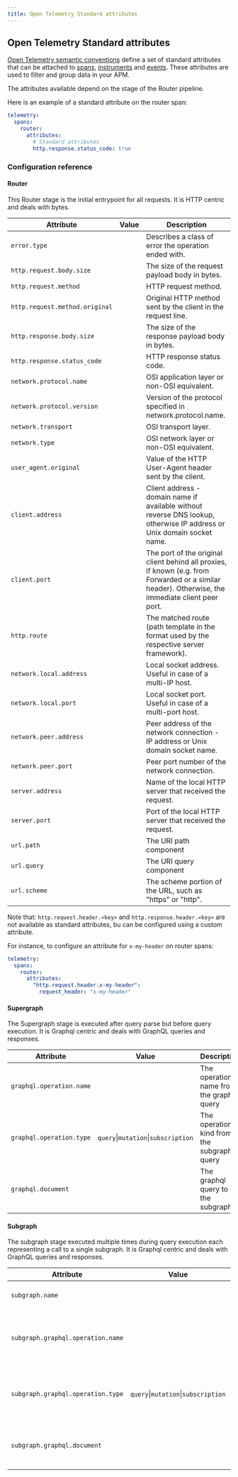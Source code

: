 ```yaml
---
title: Open Telemetry Standard attributes
---
```


## Open Telemetry Standard attributes

[Open Telemetry semantic conventions](https://opentelemetry.io/docs/specs/semconv/) define a set of standard attributes 
that can be attached to [spans](spans.mdx), [instruments](instruments.mdx) and [events](events.mdx). These attributes are used to filter and group data in your APM.

The attributes available depend on the stage of the Router pipeline.

Here is an example of a standard attribute on the router span:

```yaml title="router.yaml"
telemetry:
  spans:
    router:
      attributes:
        # Standard attributes
        http.response.status_code: true
```

### Configuration reference 

#### Router
This Router stage is the initial entrypoint for all requests. It is HTTP centric and deals with bytes.

| Attribute                      | Value                               | Description                                                                                                                                        |
|--------------------------------|-------------------------------------|----------------------------------------------------------------------------------------------------------------------------------------------------|
| `error.type`                   |                                     | Describes a class of error the operation ended with.                                                                                               |
| `http.request.body.size`       |                                     | The size of the request payload body in bytes.                                                                                                     |
| `http.request.method`          |                                     | HTTP request method.                                                                                                                               |
| `http.request.method.original` |                                     | Original HTTP method sent by the client in the request line.                                                                                       |
| `http.response.body.size`      |                                     | The size of the response payload body in bytes.                                                                                                    |
| `http.response.status_code`    |                                     | HTTP response status code.                                                                                                                         |
| `network.protocol.name`        |                                     | OSI application layer or non-OSI equivalent.                                                                                                       |
| `network.protocol.version`     |                                     | Version of the protocol specified in network.protocol.name.                                                                                        |
| `network.transport`            |                                     | OSI transport layer.                                                                                                                               |
| `network.type`                 |                                     | OSI network layer or non-OSI equivalent.                                                                                                           |
| `user_agent.original`          |                                     | Value of the HTTP User-Agent header sent by the client.                                                                                            |
| `client.address`               |                                     | Client address - domain name if available without reverse DNS lookup, otherwise IP address or Unix domain socket name.                             |
| `client.port`                  |                                     | The port of the original client behind all proxies, if known (e.g. from Forwarded or a similar header). Otherwise, the immediate client peer port. |
| `http.route`                   |                                     | The matched route (path template in the format used by the respective server framework).                                                           |
| `network.local.address`        |                                     | Local socket address. Useful in case of a multi-IP host.                                                                                           |
| `network.local.port`           |                                     | Local socket port. Useful in case of a multi-port host.                                                                                            |
| `network.peer.address`         |                                     | Peer address of the network connection - IP address or Unix domain socket name.                                                                    |
| `network.peer.port`            |                                     | Peer port number of the network connection.                                                                                                        |
| `server.address`               |                                     | Name of the local HTTP server that received the request.                                                                                           |
| `server.port`                  |                                     | Port of the local HTTP server that received the request.                                                                                           |
| `url.path`                     |                                     | The URI path component                                                                                                                             |
| `url.query`                    |                                     | The URI query component                                                                                                                            |
| `url.scheme`                   |                                     | The scheme portion of the URL, such as "https" or "http".                                                                                          |

Note that: `http.request.header.<key>` and `http.response.header.<key>` are not available as standard attributes, bu can be configured using a custom attribute.

For instance, to configure an attribute for `x-my-header` on router spans:
```yaml title="router.yaml"
telemetry:
  spans:
    router:
      attributes:
        "http.request.header.x-my-header":
          request_header: "x-my-header"
```

#### Supergraph
The Supergraph stage is executed after query parse but before query execution. It is Graphql centric and deals with GraphQL queries and responses.

| Attribute                   | Value                               | Description                                 |
|-----------------------------|-------------------------------------|---------------------------------------------|
| `graphql.operation.name`    |                                     | The operation name from the graphql query   |
| `graphql.operation.type`    | `query`\|`mutation`\|`subscription` | The operation kind from the subgraph query  |
| `graphql.document`          |                                     | The graphql query to the subgraph           |


#### Subgraph
The subgraph stage executed multiple times during query execution each representing a call to a single subgraph.
It is Graphql centric and deals with GraphQL queries and responses.

| Attribute                          | Value                               | Description                                    |
|------------------------------------|-------------------------------------|------------------------------------------------|
| `subgraph.name`                    |                                     | The name of the subgraph                       |
| `subgraph.graphql.operation.name`  |                                     | The operation name from the subgraph query     |
| `subgraph.graphql.operation.type`  | `query`\|`mutation`\|`subscription` | The operation kind from the subgraph query     |
| `subgraph.graphql.document`        |                                     | The graphql query to the subgraph              |
